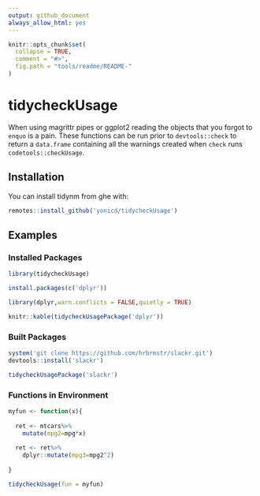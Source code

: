 ```yaml
---
output: github_document
always_allow_html: yes
---
```


<!-- README.md is generated from README.Rmd. Please edit that file -->

```r
knitr::opts_chunk$set(
  collapse = TRUE,
  comment = "#>",
  fig.path = "tools/readme/README-"
)
```

# tidycheckUsage

When using magrittr pipes or ggplot2 reading the objects that you forgot to `enquo` is a pain. These functions can be run prior to `devtools::check` to return a `data.frame` containing all the warnings created when `check` runs `codetools::checkUsage`.

## Installation

You can install tidynm from ghe with:

```r
remotes::install_github('yonicd/tidycheckUsage')

```

## Examples

### Installed Packages

```r
library(tidycheckUsage)

```
 
```r
install.packages(c('dplyr'))
```

```r
library(dplyr,warn.conflicts = FALSE,quietly = TRUE)

knitr::kable(tidycheckUsagePackage('dplyr'))
```

### Built Packages

```r
system('git clone https://github.com/hrbrmstr/slackr.git')
devtools::install('slackr')

```
 
```r
tidycheckUsagePackage('slackr')
```
 
### Functions in Environment
 
```r

myfun <- function(x){
  
  ret <- mtcars%>%
    mutate(mpg2=mpg*x)
  
  ret <- ret%>%
    dplyr::mutate(mpg3=mpg2^2)
  
}

tidycheckUsage(fun = myfun)

```